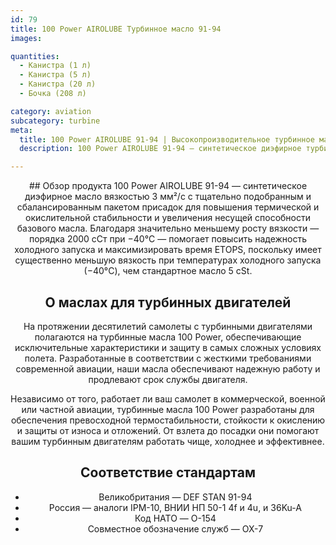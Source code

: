 ```yaml
---
id: 79
title: 100 Power AIROLUBE Турбинное масло 91-94
images:

quantities:
  - Канистра (1 л)
  - Канистра (5 л)
  - Канистра (20 л)
  - Бочка (208 л)

category: aviation
subcategory: turbine
meta:
  title: 100 Power AIROLUBE 91-94 | Высокопроизводительное турбинное масло для авиации
  description: 100 Power AIROLUBE 91-94 — синтетическое диэфирное турбинное масло вязкостью 3 мм²/с, разработанное с использованием высокоэффективного пакета присадок для отличной термо- и окислительной стабильности. Повышает надежность запуска после длительного охлаждения, увеличивает время ETOPS и обеспечивает превосходную защиту от износа. Соответствует DEF STAN 91-94, коду НАТО O-154 и обозначению OX-7 для коммерческой, военной и частной авиации.

---
```


<Header>
  ## Обзор продукта
100 Power AIROLUBE 91-94 — синтетическое диэфирное масло вязкостью 3 мм²/с с тщательно подобранным и сбалансированным пакетом присадок для повышения термической и окислительной стабильности и увеличения несущей способности базового масла. Благодаря значительно меньшему росту вязкости — порядка 2000 сСт при −40°C — помогает повысить надежность холодного запуска и максимизировать время ETOPS, поскольку имеет существенно меньшую вязкость при температурах холодного запуска (−40°C), чем стандартное масло 5 cSt.

  ## О маслах для турбинных двигателей
  На протяжении десятилетий самолеты с турбинными двигателями полагаются на турбинные масла 100 Power, обеспечивающие исключительные характеристики и защиту в самых сложных условиях полета. Разработанные в соответствии с жесткими требованиями современной авиации, наши масла обеспечивают надежную работу и продлевают срок службы двигателя.

  Независимо от того, работает ли ваш самолет в коммерческой, военной или частной авиации, турбинные масла 100 Power разработаны для обеспечения превосходной термостабильности, стойкости к окислению и защиты от износа и отложений. От взлета до посадки они помогают вашим турбинным двигателям работать чище, холоднее и эффективнее.

  ## Соответствие стандартам
  - Великобритания — DEF STAN 91-94
  - Россия — аналоги IPM-10, ВНИИ НП 50-1 4f и 4u, и 36Ku-A
  - Код НАТО — O-154
  - Совместное обозначение служб — OX-7

</Header>
